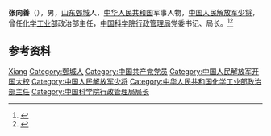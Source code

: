 '''张向善'''（{{bd|1917年||1998年|}}），男，[[山东|山东]][[鄄城|鄄城]]人，[[中华人民共和国|中华人民共和国]]军事人物，[[中国人民解放军少将|中国人民解放军少将]]，曾任[[中华人民共和国化学工业部|化学工业部]]政治部主任，[[中国科学院行政管理局|中国科学院行政管理局]]党委书记、局长。<ref>{{Cite book|title=中国抗日战争人物大词典|author=刘景泉主编; 沈久泉, 王凯捷, 李卓副主编|publisher=天津大学出版社|year=1999|isbn=|location=|pages=}}</ref><ref>{{Cite book|title=中华军事人物大辞典|author=吴如蒿著; 陈策才, 张光彩, 赵功德等副主编|publisher=新华出版社|year=1989|isbn=|location=北京|pages=}}</ref>

== 参考资料 ==
{{reflist}}

{{中国人物小作品}}

{{Authority control}}
{{DEFAULTSORT:Zhang张}}
[[Category:张姓|Xiang]]
[[Category:鄄城人|Category:鄄城人]]
[[Category:中国共产党党员|Category:中国共产党党员]]
[[Category:中国人民解放军开国大校|Category:中国人民解放军开国大校]]
[[Category:中国人民解放军少将|Category:中国人民解放军少将]]
[[Category:中华人民共和国化学工业部政治部主任|Category:中华人民共和国化学工业部政治部主任]]
[[Category:中国科学院行政管理局局长|Category:中国科学院行政管理局局长]]